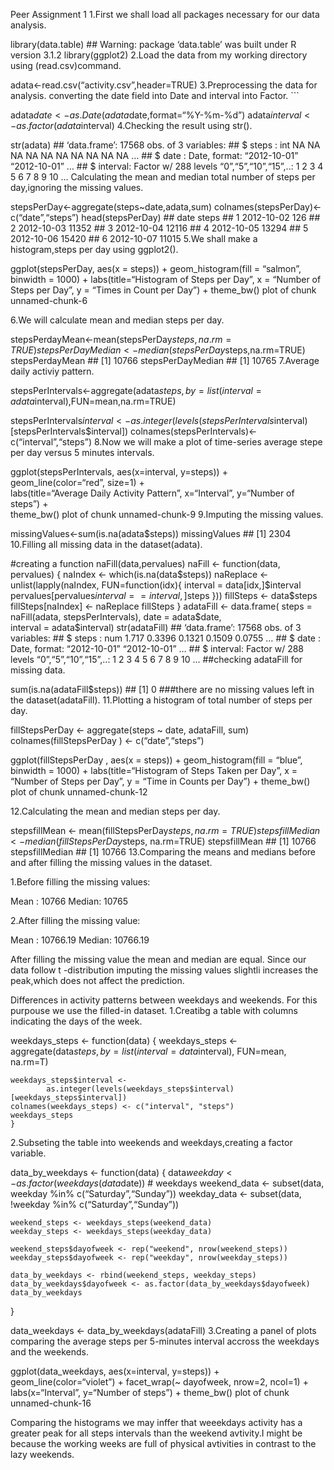 Peer Assignment 1
1.First we shall load all packages necessary for our data analysis.

library(data.table)
## Warning: package 'data.table' was built under R version 3.1.2
library(ggplot2)
2.Load the data from my working directory using (read.csv)command.

adata<-read.csv("activity.csv",header=TRUE)
3.Preprocessing the data for analysis. converting the date field into Date and interval into Factor. ```

adata$date<-as.Date(adata$date,format="%Y-%m-%d")
adata$interval<-as.factor(adata$interval)
4.Checking the result using str().

str(adata)
## 'data.frame':    17568 obs. of  3 variables:
##  $ steps   : int  NA NA NA NA NA NA NA NA NA NA ...
##  $ date    : Date, format: "2012-10-01" "2012-10-01" ...
##  $ interval: Factor w/ 288 levels "0","5","10","15",..: 1 2 3 4 5 6 7 8 9 10 ...
Calculating the mean and median total number of steps per day,ignoring the missing values.

stepsPerDay<-aggregate(steps~date,adata,sum)
colnames(stepsPerDay)<-c("date","steps")
head(stepsPerDay)
##         date steps
## 1 2012-10-02   126
## 2 2012-10-03 11352
## 3 2012-10-04 12116
## 4 2012-10-05 13294
## 5 2012-10-06 15420
## 6 2012-10-07 11015
5.We shall make a histogram,steps per day using ggplot2().

ggplot(stepsPerDay, aes(x = steps)) + 
       geom_histogram(fill = "salmon", binwidth = 1000) + 
        labs(title="Histogram of Steps per Day", 
             x = "Number of Steps per Day", y = "Times in Count per Day") + theme_bw() 
plot of chunk unnamed-chunk-6

6.We will calculate mean and median steps per day.

stepsPerdayMean<-mean(stepsPerDay$steps,na.rm=TRUE)
stepsPerDayMedian<-median(stepsPerDay$steps,na.rm=TRUE)
stepsPerdayMean
## [1] 10766
stepsPerDayMedian
## [1] 10765
7.Average daily activiy pattern.

stepsPerIntervals<-aggregate(adata$steps,by=list(interval=adata$interval),FUN=mean,na.rm=TRUE)

stepsPerIntervals$interval<-as.integer(levels(stepsPerIntervals$interval)[stepsPerIntervals$interval])
colnames(stepsPerIntervals)<-c("interval","steps")
8.Now we will make a plot of time-series average stepe per day versus 5 minutes intervals.

ggplot(stepsPerIntervals, aes(x=interval, y=steps)) +   
        geom_line(color="red", size=1) +  
        labs(title="Average Daily Activity Pattern", x="Interval", y="Number of steps") +  
        theme_bw()
plot of chunk unnamed-chunk-9 9.Imputing the missing values.

missingValues<-sum(is.na(adata$steps))
missingValues
## [1] 2304
10.Filling all missing data in the dataset(adata).

#creating a function naFill(data,pervalues)
naFill <- function(data, pervalues) {
        naIndex <- which(is.na(data$steps))
        naReplace <- unlist(lapply(naIndex, FUN=function(idx){
                interval = data[idx,]$interval
                pervalues[pervalues$interval == interval,]$steps
        }))
        fillSteps <- data$steps
        fillSteps[naIndex] <- naReplace
        fillSteps
}
adataFill <- data.frame(  
        steps = naFill(adata, stepsPerIntervals),  
        date = adata$date,  
        interval = adata$interval)
str(adataFill)
## 'data.frame':    17568 obs. of  3 variables:
##  $ steps   : num  1.717 0.3396 0.1321 0.1509 0.0755 ...
##  $ date    : Date, format: "2012-10-01" "2012-10-01" ...
##  $ interval: Factor w/ 288 levels "0","5","10","15",..: 1 2 3 4 5 6 7 8 9 10 ...
##checking adataFill for missing data.

sum(is.na(adataFill$steps))
## [1] 0
###there are no missing values left in the dataset(adataFill).
11.Plotting a histogram of total number of steps per day.

fillStepsPerDay <- aggregate(steps ~ date, adataFill, sum)
colnames(fillStepsPerDay ) <- c("date","steps")

 ggplot(fillStepsPerDay , aes(x = steps)) + 
 geom_histogram(fill = "blue", binwidth = 1000) + 
 labs(title="Histogram of Steps Taken per Day", 
 x = "Number of Steps per Day", y = "Time in Counts per Day") +     theme_bw()  
plot of chunk unnamed-chunk-12

12.Calculating the mean and median steps per day.

stepsfillMean   <- mean(fillStepsPerDay$steps, na.rm=TRUE)
stepsfillMedian <- median(fillStepsPerDay$steps, na.rm=TRUE)
stepsfillMean
## [1] 10766
stepsfillMedian
## [1] 10766
13.Comparing the means and medians before and after filling the missing values in the dataset.

1.Before filling the missing values:

Mean : 10766 Median: 10765

2.After filling the missing value:

Mean : 10766.19 Median: 10766.19

After filling the missing value the mean and median are equal. Since our data follow t -distribution imputing the missing values slightli increases the peak,which does not affect the prediction.

Differences in activity patterns between weekdays and weekends.
For this purpouse we use the filled-in dataset. 1.Creatibg a table with columns indicating the days of the week.

weekdays_steps <- function(data) {
    weekdays_steps <- aggregate(data$steps, by=list(interval = data$interval),
                          FUN=mean, na.rm=T)
    
    weekdays_steps$interval <- 
            as.integer(levels(weekdays_steps$interval)[weekdays_steps$interval])
    colnames(weekdays_steps) <- c("interval", "steps")
    weekdays_steps
    }
2.Subseting the table into weekends and weekdays,creating a factor variable.

data_by_weekdays <- function(data) {
    data$weekday <- 
            as.factor(weekdays(data$date)) # weekdays
    weekend_data <- subset(data, weekday %in% c("Saturday","Sunday"))
    weekday_data <- subset(data, !weekday %in% c("Saturday","Sunday"))

    weekend_steps <- weekdays_steps(weekend_data)
    weekday_steps <- weekdays_steps(weekday_data)

    weekend_steps$dayofweek <- rep("weekend", nrow(weekend_steps))
    weekday_steps$dayofweek <- rep("weekday", nrow(weekday_steps))

    data_by_weekdays <- rbind(weekend_steps, weekday_steps)
    data_by_weekdays$dayofweek <- as.factor(data_by_weekdays$dayofweek)
    data_by_weekdays
}

data_weekdays <- data_by_weekdays(adataFill)
3.Creating a panel of plots comparing the average steps per 5-minutes interval accross the weekdays and the weekends.

ggplot(data_weekdays, aes(x=interval, y=steps)) + 
        geom_line(color="violet") + 
        facet_wrap(~ dayofweek, nrow=2, ncol=1) +
        labs(x="Interval", y="Number of steps") +
        theme_bw()
plot of chunk unnamed-chunk-16

Comparing the histograms we may inffer that weeekdays activity has a greater peak for all steps intervals than the weekend avtivity.I might be because the working weeks are full of physical avtivities in contrast to the lazy weekends.
